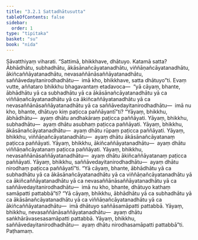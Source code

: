 ```yaml
---
title: "3.2.1 Sattadhātusutta"
tableOfContents: false
sidebar:
  order: 1
type: "tipitaka"
basket: "su"
book: "nida"
---
```



<DynamicBreadcrumb />

<Division number="95" book="nida">

<Paragraph number="683" book="nida">
Sāvatthiyaṃ viharati. “Sattimā, bhikkhave, dhātuyo. Katamā satta? Ābhādhātu, subhadhātu, ākāsānañcāyatanadhātu, viññāṇañcāyatanadhātu, ākiñcaññāyatanadhātu, nevasaññānāsaññāyatanadhātu, saññāvedayitanirodhadhātu—  imā kho, bhikkhave, satta dhātuyo”ti.
</Paragraph>

<Paragraph number="684" book="nida">
Evaṃ vutte, aññataro bhikkhu bhagavantaṃ etadavoca—  “yā cāyaṃ, bhante, ābhādhātu yā ca subhadhātu yā ca ākāsānañcāyatanadhātu yā ca viññāṇañcāyatanadhātu yā ca ākiñcaññāyatanadhātu yā ca nevasaññānāsaññāyatanadhātu yā ca saññāvedayitanirodhadhātu—  imā nu kho, bhante, dhātuyo kiṃ paṭicca paññāyantī”ti?
</Paragraph>

<Paragraph number="685" book="nida">
“Yāyaṃ, bhikkhu, ābhādhātu—  ayaṃ dhātu andhakāraṃ paṭicca paññāyati. Yāyaṃ, bhikkhu, subhadhātu—  ayaṃ dhātu asubhaṃ paṭicca paññāyati. Yāyaṃ, bhikkhu, ākāsānañcāyatanadhātu—  ayaṃ dhātu rūpaṃ paṭicca paññāyati. Yāyaṃ, bhikkhu, viññāṇañcāyatanadhātu—  ayaṃ dhātu ākāsānañcāyatanaṃ paṭicca paññāyati. Yāyaṃ, bhikkhu, ākiñcaññāyatanadhātu—  ayaṃ dhātu viññāṇañcāyatanaṃ paṭicca paññāyati. Yāyaṃ, bhikkhu, nevasaññānāsaññāyatanadhātu—  ayaṃ dhātu ākiñcaññāyatanaṃ paṭicca paññāyati. Yāyaṃ, bhikkhu, saññāvedayitanirodhadhātu—  ayaṃ dhātu nirodhaṃ paṭicca paññāyatī”ti.
</Paragraph>

<Paragraph number="686" book="nida">
“Yā cāyaṃ, bhante, ābhādhātu yā ca subhadhātu yā ca ākāsānañcāyatanadhātu yā ca viññāṇañcāyatanadhātu yā ca ākiñcaññāyatanadhātu yā ca nevasaññānāsaññāyatanadhātu yā ca saññāvedayitanirodhadhātu—  imā nu kho, bhante, dhātuyo kathaṃ samāpatti pattabbā”ti?
</Paragraph>

<Paragraph number="687" book="nida">
“Yā cāyaṃ, bhikkhu, ābhādhātu yā ca subhadhātu yā ca ākāsānañcāyatanadhātu yā ca viññāṇañcāyatanadhātu yā ca ākiñcaññāyatanadhātu—  imā dhātuyo saññāsamāpatti pattabbā. Yāyaṃ, bhikkhu, nevasaññānāsaññāyatanadhātu—  ayaṃ dhātu saṅkhārāvasesasamāpatti pattabbā. Yāyaṃ, bhikkhu, saññāvedayitanirodhadhātu—  ayaṃ dhātu nirodhasamāpatti pattabbā”ti.

</Paragraph>
</Division>

<Paragraph number="688" type="center" book="nida">
Paṭhamaṃ.
</Paragraph>